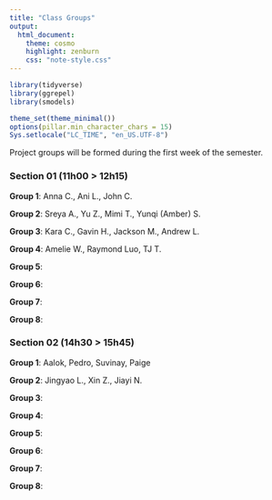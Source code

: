 ```yaml
---
title: "Class Groups"
output:
  html_document:
    theme: cosmo
    highlight: zenburn
    css: "note-style.css"
---
```


```r
library(tidyverse)
library(ggrepel)
library(smodels)

theme_set(theme_minimal())
options(pillar.min_character_chars = 15)
Sys.setlocale("LC_TIME", "en_US.UTF-8")
```

Project groups will be formed during the first week of the semester.

### Section 01 (11h00 > 12h15)

**Group 1**: Anna C., Ani L., John C.

**Group 2**: Sreya A., Yu Z., Mimi T., Yunqi (Amber) S.

**Group 3**: Kara C., Gavin H., Jackson M., Andrew L.

**Group 4**: Amelie W., Raymond Luo, TJ T.

**Group 5**:

**Group 6**:

**Group 7**:

**Group 8**:


### Section 02 (14h30 > 15h45)

**Group 1**: Aalok, Pedro, Suvinay, Paige

**Group 2**: Jingyao L., Xin Z., Jiayi N.

**Group 3**:

**Group 4**:

**Group 5**:

**Group 6**:

**Group 7**:

**Group 8**:
